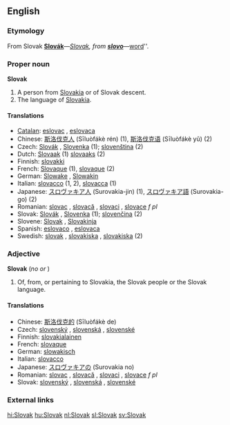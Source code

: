 {{interwiktionary|code=sk}}
{{see|slovak}}
==English==
{{wikipedia}}

===Etymology===
From Slovak '''[[Slovák#Slovak|Slovák]]'''&mdash;''[[Slovak#English|Slovak]], from '''[[slovo#Slovak|slovo]]'''&mdash;''[[word]]''.

===Proper noun===
'''Slovak'''
#A person from [[Slovakia]] or of Slovak descent.
#The language of [[Slovakia]].

====Translations====

*[[Catalan]]: [[eslovac]] {{m}}, [[eslovaca]] {{f}}
*Chinese: [[斯洛伐克人]] (Sīluòfákè rén) (1), [[斯洛伐克语]] (Sīluòfákè yǔ) (2)
*Czech: [[Slovák]] {{m}}, [[Slovenka]] {{f}} (1); [[slovenština]] (2)
*Dutch: [[Slovaak]] {{n}} (1) [[slovaaks]] {{n}} (2)
*Finnish: [[slovakki]]
*French: [[Slovaque]] {{mf}} (1), [[slovaque]] {{m}} (2)
*German: [[Slowake]] {{m}}, [[Slowakin]] {{f}}
*Italian: [[slovacco]] {{m}} (1, 2), [[slovacca]] {{f}} (1)
*Japanese: [[スロヴァキア人]] (Surovakia-jin) (1), [[スロヴァキア語]] (Surovakia-go) (2)
*Romanian: [[slovac]] {{m}}, [[slovacă]] {{f}}, [[slovaci]] {{p}}, [[slovace]] ''f pl''
*Slovak: [[Slovák]] {{m}}, [[Slovenka]] {{f}} (1); [[slovenčina]] (2)
*Slovene: [[Slovak]] {{m}}, [[Slovakinja]] {{f}}
*Spanish: [[eslovaco]] {{m}}, [[eslovaca]] {{f}}
*Swedish: [[slovak]] {{m}}, [[slovakiska]] {{f}}, [[slovakiska]] (2)

===Adjective===
'''Slovak'''  (''no'' {{compar}} ''or'' {{superl}})

# Of, from, or pertaining to Slovakia, the Slovak people or the Slovak language.

====Translations====

*Chinese: [[斯洛伐克的]] (Sīluòfákè de)
*Czech: [[slovenský]] {{m}}, [[slovenská]] {{f}}, [[slovenské]] {{n}}
*Finnish: [[slovakialainen]]
*French: [[slovaque]] {{mf}}
*German: [[slowakisch]]
*Italian: [[slovacco]]
*Japanese: [[スロヴァキアの]] (Surovakia no)
*Romanian: [[slovac]] {{m}}, [[slovacă]] {{f}}, [[slovaci]] {{p}}, [[slovace]] ''f pl''
*Slovak: [[slovenský]] {{m}}, [[slovenská]] {{f}}, [[slovenské]] {{n}}

===External links===
{{ethnologue|code=slk}}

[[hi:Slovak]]
[[hu:Slovak]]
[[nl:Slovak]]
[[sl:Slovak]]
[[sv:Slovak]]